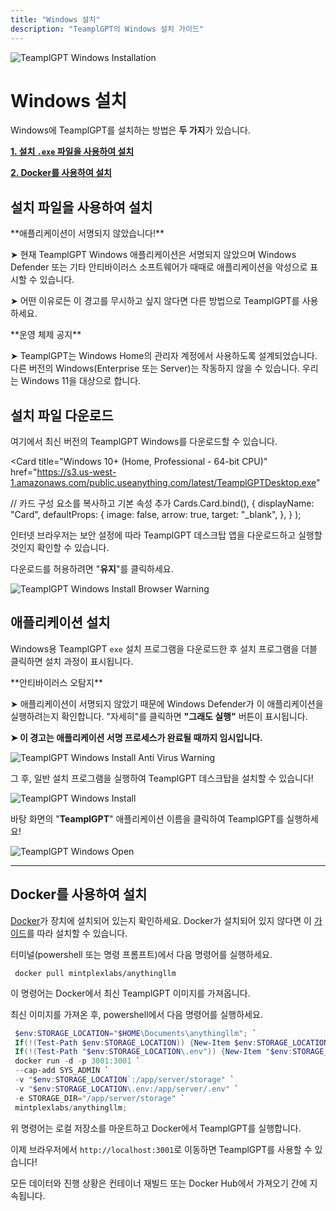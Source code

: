 ```yaml
---
title: "Windows 설치"
description: "TeamplGPT의 Windows 설치 가이드"
---
```



<Image
  src="/images/getting-started/installation/windows/header-image.png"
  height={1080}
  width={1920}
  quality={100}
  alt="TeamplGPT Windows Installation"
/>

# Windows 설치

Windows에 TeamplGPT를 설치하는 방법은 **두 가지**가 있습니다.

**[1. 설치 `.exe` 파일을 사용하여 설치](#install-using-the-installation-file)**

**[2. Docker를 사용하여 설치](#install-using-docker)**

## 설치 파일을 사용하여 설치

<Callout type="warning" emoji="⚠️">
  **애플리케이션이 서명되지 않았습니다!**

➤ 현재 TeamplGPT Windows 애플리케이션은 서명되지 않았으며 Windows Defender 또는 기타 안티바이러스 소프트웨어가 때때로 애플리케이션을 악성으로 표시할 수 있습니다.

➤ 어떤 이유로든 이 경고를 무시하고 싶지 않다면 다른 방법으로 TeamplGPT를 사용하세요.

</Callout>

<Callout type="warning" emoji="️⚠️">
  **운영 체제 공지**

➤ TeamplGPT는 Windows Home의 관리자 계정에서 사용하도록 설계되었습니다. 다른 버전의 Windows(Enterprise 또는 Server)는 작동하지 않을 수 있습니다. 우리는 Windows 11을 대상으로 합니다.

</Callout>

## 설치 파일 다운로드

여기에서 최신 버전의 TeamplGPT Windows를 다운로드할 수 있습니다.

<Card
  title="Windows 10+ (Home, Professional - 64-bit CPU)"
  href="https://s3.us-west-1.amazonaws.com/public.useanything.com/latest/TeamplGPTDesktop.exe"
></Card>

  // 카드 구성 요소를 복사하고 기본 속성 추가
  Cards.Card.bind(),
  {
    displayName: "Card",
    defaultProps: {
      image: false,
      arrow: true,
      target: "_blank",
    },
  }
);

인터넷 브라우저는 보안 설정에 따라 TeamplGPT 데스크탑 앱을 다운로드하고 실행할 것인지 확인할 수 있습니다.

다운로드를 허용하려면 "**유지**"를 클릭하세요.

<Image
  src="/images/getting-started/installation/windows/browser-warning.png"
  height={1080}
  width={1920}
  quality={100}
  alt="TeamplGPT Windows Install Browser Warning"
/>

## 애플리케이션 설치

Windows용 TeamplGPT `exe` 설치 프로그램을 다운로드한 후 설치 프로그램을 더블 클릭하면 설치 과정이 표시됩니다.

<Callout type="info" emoji="️💡">
  **안티바이러스 오탐지**

➤ 애플리케이션이 서명되지 않았기 때문에 Windows Defender가 이 애플리케이션을 실행하려는지 확인합니다. "자세히"를 클릭하면 **"그래도 실행"** 버튼이 표시됩니다.

**➤ 이 경고는 애플리케이션 서명 프로세스가 완료될 때까지 임시입니다.**

</Callout>

<Image
  src="/images/getting-started/installation/windows/anti-virus-warning.png"
  height={1080}
  width={1920}
  quality={100}
  alt="TeamplGPT Windows Install Anti Virus Warning"
/>

그 후, 일반 설치 프로그램을 실행하여 TeamplGPT 데스크탑을 설치할 수 있습니다!

<Image
  src="/images/getting-started/installation/windows/install.png"
  height={1080}
  width={1920}
  quality={100}
  alt="TeamplGPT Windows Install"
/>

바탕 화면의 "**TeamplGPT**" 애플리케이션 이름을 클릭하여 TeamplGPT를 실행하세요!

<Image
  src="/images/getting-started/installation/windows/desktop.png"
  height={1080}
  width={1920}
  quality={100}
  alt="TeamplGPT Windows Open"
/>

---

## Docker를 사용하여 설치

[Docker](https://www.docker.com/)가 장치에 설치되어 있는지 확인하세요. Docker가 설치되어 있지 않다면 이 [가이드](https://docs.docker.com/desktop/install/windows-install/)를 따라 설치할 수 있습니다.

터미널(powershell 또는 명령 프롬프트)에서 다음 명령어를 실행하세요.

```shell copy
 docker pull mintplexlabs/anythingllm
```

이 명령어는 Docker에서 최신 TeamplGPT 이미지를 가져옵니다.

최신 이미지를 가져온 후, powershell에서 다음 명령어를 실행하세요.

```powershell copy showLineNumbers
 $env:STORAGE_LOCATION="$HOME\Documents\anythingllm"; `
 If(!(Test-Path $env:STORAGE_LOCATION)) {New-Item $env:STORAGE_LOCATION -ItemType Directory}; `
 If(!(Test-Path "$env:STORAGE_LOCATION\.env")) {New-Item "$env:STORAGE_LOCATION\.env" -ItemType File}; `
 docker run -d -p 3001:3001 `
 --cap-add SYS_ADMIN `
 -v "$env:STORAGE_LOCATION`:/app/server/storage" `
 -v "$env:STORAGE_LOCATION\.env:/app/server/.env" `
 -e STORAGE_DIR="/app/server/storage" `
 mintplexlabs/anythingllm;
```

위 명령어는 로컬 저장소를 마운트하고 Docker에서 TeamplGPT를 실행합니다.

이제 브라우저에서 `http://localhost:3001`로 이동하면 TeamplGPT를 사용할 수 있습니다!

모든 데이터와 진행 상황은 컨테이너 재빌드 또는 Docker Hub에서 가져오기 간에 지속됩니다.
